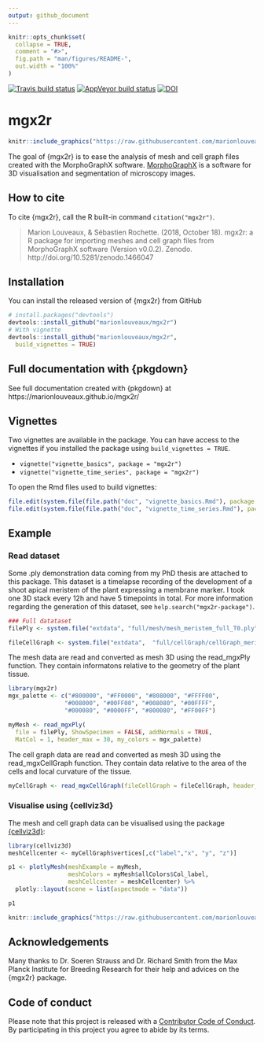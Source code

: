 ```yaml
---
output: github_document
---
```


<!-- README.md is generated from README.Rmd. Please edit that file -->

```r
knitr::opts_chunk$set(
  collapse = TRUE,
  comment = "#>",
  fig.path = "man/figures/README-",
  out.width = "100%"
)
```
 [![Travis build status](https://travis-ci.org/marionlouveaux/mgx2r.svg?branch=master)](https://travis-ci.org/marionlouveaux/mgx2r) [![AppVeyor build status](https://ci.appveyor.com/api/projects/status/github/marionlouveaux/mgx2r?branch=master&svg=true)](https://ci.appveyor.com/project/marionlouveaux/mgx2r) [![DOI](https://zenodo.org/badge/136828022.svg)](https://zenodo.org/badge/latestdoi/136828022)
 
# mgx2r


```r
knitr::include_graphics("https://raw.githubusercontent.com/marionlouveaux/mgx2r/master/img/mgx2r_logo.png")
```

The goal of {mgx2r} is to ease the analysis of mesh and cell graph files created with the MorphoGraphX software. [MorphoGraphX](http://www.mpipz.mpg.de/MorphoGraphX) is a software for 3D visualisation and segmentation of microscopy images.

## How to cite

To cite {mgx2r}, call the R built-in command `citation("mgx2r")`.   

> Marion Louveaux, & Sébastien Rochette. (2018, October 18). mgx2r: a R package for importing meshes and cell graph files from MorphoGraphX software (Version v0.0.2). Zenodo. http://doi.org/10.5281/zenodo.1466047

## Installation

You can install the released version of {mgx2r} from GitHub

``` r
# install.packages("devtools")
devtools::install_github("marionlouveaux/mgx2r")
# With vignette
devtools::install_github("marionlouveaux/mgx2r",
  build_vignettes = TRUE)
```

## Full documentation with {pkgdown}

See full documentation created with {pkgdown} at https://marionlouveaux.github.io/mgx2r/

## Vignettes

Two vignettes are available in the package. You can have access to the vignettes if you installed the package using `build_vignettes = TRUE`.

- `vignette("vignette_basics", package = "mgx2r")`
- `vignette("vignette_time_series", package = "mgx2r")`    

To open the Rmd files used to build vignettes: 

```r
file.edit(system.file(file.path("doc", "vignette_basics.Rmd"), package = "mgx2r"))
file.edit(system.file(file.path("doc", "vignette_time_series.Rmd"), package = "mgx2r"))
```

## Example
### Read dataset
Some .ply demonstration data coming from my PhD thesis are attached to this package. This dataset is a timelapse recording of the development of a shoot apical meristem of the plant \emph{Arabidopsis thaliana} expressing a membrane marker. I took one 3D stack every 12h and have 5 timepoints in total. For more information regarding the generation of this dataset, see `help.search("mgx2r-package")`.

```r
### Full datataset
filePly <- system.file("extdata", "full/mesh/mesh_meristem_full_T0.ply", package = "mgx2r")

fileCellGraph <- system.file("extdata",  "full/cellGraph/cellGraph_meristem_full_T0.ply", package = "mgx2r")
```

The mesh data are read and converted as mesh 3D using the read_mgxPly function. They contain informatons relative to the geometry of the plant tissue. 
```r
library(mgx2r)
mgx_palette <- c("#800000", "#FF0000", "#808000", "#FFFF00",
                "#008000", "#00FF00", "#008080", "#00FFFF",
                "#000080", "#0000FF", "#800080", "#FF00FF")

myMesh <- read_mgxPly(
  file = filePly, ShowSpecimen = FALSE, addNormals = TRUE,
  MatCol = 1, header_max = 30, my_colors = mgx_palette)
```

The cell graph data are read and converted as mesh 3D using the read_mgxCellGraph function. They contain data relative to the area of the cells and local curvature of the tissue.
```r
myCellGraph <- read_mgxCellGraph(fileCellGraph = fileCellGraph, header_max = 30)
```

### Visualise using {cellviz3d} 
The mesh and cell graph data can be visualised using the package [{cellviz3d}](https://github.com/marionlouveaux/cellviz3d):
```r
library(cellviz3d)
meshCellcenter <- myCellGraph$vertices[,c("label","x", "y", "z")]

p1 <- plotlyMesh(meshExample = myMesh,
                 meshColors = myMesh$allColors$Col_label,
                 meshCellcenter = meshCellcenter) %>%
  plotly::layout(scene = list(aspectmode = "data"))

p1
```

```r
knitr::include_graphics("https://raw.githubusercontent.com/marionlouveaux/mgx2r/master/inst/img/full/p1labels.png")
```

## Acknowledgements

Many thanks to Dr. Soeren Strauss and Dr. Richard Smith from the Max Planck Institute for Breeding Research for their help and advices on the {mgx2r} package. 

## Code of conduct

Please note that this project is released with a [Contributor Code of Conduct](CODE_OF_CONDUCT.md).
  By participating in this project you agree to abide by its terms.
